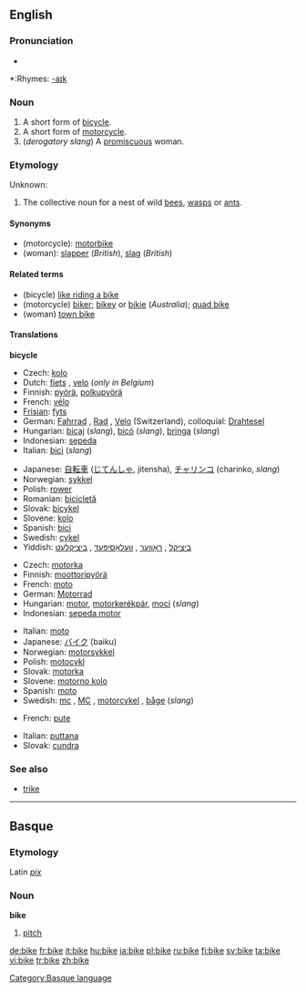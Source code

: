 ==English==
{{wikipedia|dab=bike}}
===Pronunciation===
*{{audio|en-us-bike.ogg|Audio (US)}}

*:Rhymes: [[Rhymes:English:-aɪk|-aɪk]]

===Noun===
{{en-noun}}

# A short form of [[bicycle]].
# A short form of [[motorcycle]].
# (''derogatory slang'') A [[promiscuous]] woman.

===Etymology===
Unknown:

{{en-noun}}
# The collective noun for a nest of wild [[bees]], [[wasps]] or [[ants]].

====Synonyms====
{{rfc-level|Synonyms at L4+ not in L3 POS section}}
*(motorcycle): [[motorbike]]
*(woman): [[slapper]] (''British''), [[slag]] (''British'')

====Related terms====
*(bicycle) [[like riding a bike]]
*(motorcycle) [[biker]]; [[bikey]] or [[bikie]] (''Australia''); [[quad bike]]
*(woman) [[town bike]]

====Translations====

'''bicycle'''
<!--Add short forms only, if possible-->
{{top}}
*Czech: [[kolo]] {{n}}
*Dutch: [[fiets]] {{m}}, [[velo]] {{m}} (''only in Belgium'')
*Finnish: [[pyörä]], [[polkupyörä]]
*French: [[vélo]] {{m}}
*[[Frisian]]: [[fyts]]
*German: [[Fahrrad]] {{n}}, [[Rad#German|Rad]] {{n}}, [[Velo]] {{n}} (Switzerland), colloquial: [[Drahtesel]]
*Hungarian: [[bicaj]] (''slang''), [[bicó]] (''slang''), [[bringa]] (''slang'')
*Indonesian: [[sepeda]]
*Italian: [[bici]] (''slang'') {{f}} <!-- this is the full form and so is not equivalent to "bike": [[bicicletta]] {{f}}-->
{{mid}}
*Japanese: [[自転車]] ([[じてんしゃ]], jitensha), [[チャリンコ]] (charinko, ''slang'')
*Norwegian: [[sykkel]]
*Polish: [[rower]] {{m}}
*Romanian: [[bicicletă]] {{f}}
*Slovak: [[bicykel]] {{m}}
*Slovene: [[kolo]] {{n}}
*Spanish: [[bici]] {{f}}
*Swedish: [[cykel]] {{c}}
*Yiddish: [[ביציקל]] {{m}}, [[ראָווער]] {{m}}, [[וועלאָסיפּעד]] {{m}}, [[ביציקלעט]] {{m}}
{{bottom}}

{{trans-top|motorcycle}}
*Czech: [[motorka]] {{f}}
*Finnish: [[moottoripyörä]]
*French: [[moto#French|moto]] {{f}}
*German: [[Motorrad]] {{n}}
*Hungarian: [[motor]], [[motorkerékpár]], [[moci]] (''slang'')
*Indonesian: [[sepeda motor]]
{{trans-mid}}
*Italian: [[moto#Italian|moto]] {{f}}
*Japanese: [[バイク]] (baiku)
*Norwegian: [[motorsykkel]] {{m}}
*Polish: [[motocykl]] {{m}}
*Slovak: [[motorka#Slovak|motorka]] {{f}}
*Slovene: [[motorno kolo]] {{n}}
*Spanish: [[moto#Spanish|moto]] {{f}}
*Swedish: [[mc]] {{c}}, [[MC]] {{c}}, [[motorcykel]] {{c}}, [[båge]] {{c}} (''slang'')
{{trans-bottom}}

{{trans-top|promiscuous woman}}
*French: [[pute]] {{f}}
{{trans-mid}}
*Italian: [[puttana]] {{f}}
*Slovak: [[cundra]] {{f}}
{{trans-bottom}}

===See also===
*[[trike]]

----

==Basque==

===Etymology===
Latin ''[[pix]]''

===Noun===
'''bike'''

# [[pitch]]

[[Category:Basque language]]

[[de:bike]]
[[fr:bike]]
[[it:bike]]
[[hu:bike]]
[[ja:bike]]
[[pl:bike]]
[[ru:bike]]
[[fi:bike]]
[[sv:bike]]
[[ta:bike]]
[[vi:bike]]
[[tr:bike]]
[[zh:bike]]
